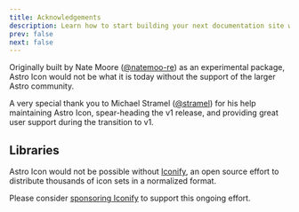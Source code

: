 ```yaml
---
title: Acknowledgements
description: Learn how to start building your next documentation site with Starlight by Astro.
prev: false
next: false
---
```


Originally built by Nate Moore ([@natemoo-re](https://github.com/natemoo-re)) as an experimental package, Astro Icon would not be what it is today without the support of the larger Astro community.

A very special thank you to Michael Stramel ([@stramel](https://github.com/stramel)) for his help maintaining Astro Icon, spear-heading the v1 release, and providing great user support during the transition to v1. 

## Libraries

Astro Icon would not be possible without [Iconify](https://iconify.design/), an open source effort to distribute thousands of icon sets in a normalized format.

Please consider [sponsoring Iconify](https://iconify.design/sponsors/) to support this ongoing effort.
